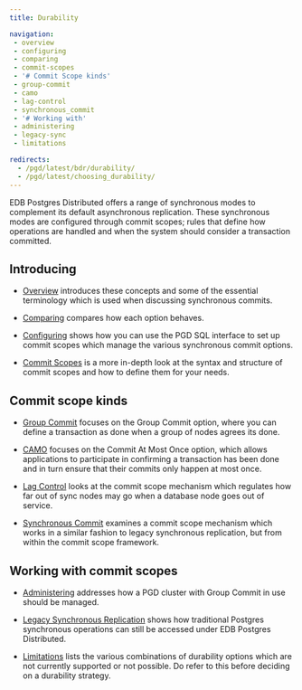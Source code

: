 ```yaml
---
title: Durability

navigation:
 - overview
 - configuring
 - comparing
 - commit-scopes
 - '# Commit Scope kinds'
 - group-commit
 - camo
 - lag-control
 - synchronous_commit
 - '# Working with'
 - administering
 - legacy-sync
 - limitations

redirects:
  - /pgd/latest/bdr/durability/
  - /pgd/latest/choosing_durability/
---
```


EDB Postgres Distributed offers a range of synchronous modes to complement its
default asynchronous replication. These synchronous modes are configured through
commit scopes; rules that define how operations are handled and when the system
should consider a transaction committed. 

## Introducing 

* [Overview](overview) introduces these concepts and some of the essential 
terminology which is used when discussing synchronous commits.

* [Comparing](comparing) compares how each option behaves.

* [Configuring](configuring) shows how you can use the PGD SQL interface to set up
commit scopes which manage the various synchronous commit options.

* [Commit Scopes](commit-scopes) is a more in-depth look at the syntax and structure
of commit scopes and how to define them for your needs.

## Commit scope kinds

* [Group Commit](group-commit) focuses on the Group Commit option, where you can
define a transaction as done when a group of nodes agrees its done.

* [CAMO](camo) focuses on the Commit At Most Once option, which allows applications
to participate in confirming a transaction has been done and in turn ensure that
their commits only happen at most once.

* [Lag Control](lag-control) looks at the commit scope mechanism which regulates how
far out of sync nodes may go when a database node goes out of service.

* [Synchronous Commit](synchronous_commit) examines a commit scope mechanism which works
in a similar fashion to legacy synchronous replication, but from within the commit scope framework.

## Working with commit scopes

* [Administering](administering) addresses how a PGD cluster with Group Commit
in use should be managed.

* [Legacy Synchronous Replication](legacy-sync) shows how traditional Postgres synchronous operations
can still be accessed under EDB Postgres Distributed.

* [Limitations](limitations) lists the various combinations of durability options
which are not currently supported or not possible. Do refer to this before deciding
on a durability strategy.


<!---


## Internal timing of operations

For a better understanding of how the different modes work, it's
helpful to realize PSR and PGD apply transactions
differently.

With physical streaming replication, the order of operations is:

-   Origin flushes a commit record to WAL, making the transaction
    visible locally.
-   Peer node receives changes and issues a write.
-   Peer flushes the received changes to disk.
-   Peer applies changes, making the transaction visible locally.

With PGD, the order of operations is different:

-   Origin flushes a commit record to WAL, making the transaction
    visible locally.
-   Peer node receives changes into its apply queue in memory.
-   Peer applies changes, making the transaction visible locally.
-   Peer persists the transaction by flushing to disk.

For Group Commit, CAMO, and Eager, the origin node waits for
a certain number of confirmations prior to making the transaction
visible locally. The order of operations is:

-   Origin flushes a prepare or precommit record to WAL.
-   Peer node receives changes into its apply queue in memory.
-   Peer applies changes, making the transaction visible locally.
-   Peer persists the transaction by flushing to disk.
-   Origin commits and makes the transaction visible locally.

The following table summarizes the differences.

| Variant          | Order of apply vs persist | Replication before or after commit |
|:-----------------|:-------------------------:|:----------------------------------:|
| PGD Async        |        apply first        |  after WAL flush of commit record  |
| PGD Lag Control  |        apply first        |  after WAL flush of commit record  |
| PGD Group Commit |        apply first        |      before COMMIT on origin       |
| PGD CAMO         |        apply first        |      before COMMIT on origin       |


--->